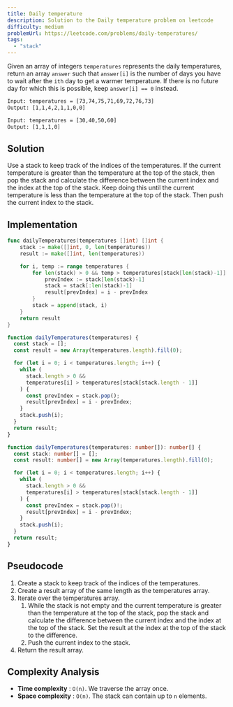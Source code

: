 ```yaml
---
title: Daily temperature
description: Solution to the Daily temperature problem on leetcode
difficulty: medium
problemUrl: https://leetcode.com/problems/daily-temperatures/
tags:
  - "stack"
---
```



Given an array of integers `temperatures` represents the daily temperatures, return an array `answer` such that `answer[i]` is the number of days you have to wait after the `ith` day to get a warmer temperature. If there is no future day for which this is possible, keep `answer[i] == 0` instead.

```txt
Input: temperatures = [73,74,75,71,69,72,76,73]
Output: [1,1,4,2,1,1,0,0]

Input: temperatures = [30,40,50,60]
Output: [1,1,1,0]
```

## Solution

Use a stack to keep track of the indices of the temperatures. If the current temperature is greater than the temperature at the top of the stack, then pop the stack and calculate the difference between the current index and the index at the top of the stack. Keep doing this until the current temperature is less than the temperature at the top of the stack. Then push the current index to the stack.

## Implementation

<Tabs>
  <TabItem label="go">

```go
func dailyTemperatures(temperatures []int) []int {
	stack := make([]int, 0, len(temperatures))
	result := make([]int, len(temperatures))

	for i, temp := range temperatures {
		for len(stack) > 0 && temp > temperatures[stack[len(stack)-1]] {
			prevIndex := stack[len(stack)-1]
			stack = stack[:len(stack)-1]
			result[prevIndex] = i - prevIndex
		}
		stack = append(stack, i)
	}
	return result
}
```

  </TabItem>
  <TabItem label="js">

```js
function dailyTemperatures(temperatures) {
  const stack = [];
  const result = new Array(temperatures.length).fill(0);

  for (let i = 0; i < temperatures.length; i++) {
    while (
      stack.length > 0 &&
      temperatures[i] > temperatures[stack[stack.length - 1]]
    ) {
      const prevIndex = stack.pop();
      result[prevIndex] = i - prevIndex;
    }
    stack.push(i);
  }
  return result;
}
```

  </TabItem>
  <TabItem label="ts">

```ts
function dailyTemperatures(temperatures: number[]): number[] {
  const stack: number[] = [];
  const result: number[] = new Array(temperatures.length).fill(0);

  for (let i = 0; i < temperatures.length; i++) {
    while (
      stack.length > 0 &&
      temperatures[i] > temperatures[stack[stack.length - 1]]
    ) {
      const prevIndex = stack.pop()!;
      result[prevIndex] = i - prevIndex;
    }
    stack.push(i);
  }
  return result;
}
```

  </TabItem>
</Tabs>

## Pseudocode

1. Create a stack to keep track of the indices of the temperatures.
2. Create a result array of the same length as the temperatures array.
3. Iterate over the temperatures array.
   1. While the stack is not empty and the current temperature is greater than the temperature at the top of the stack, pop the stack and calculate the difference between the current index and the index at the top of the stack. Set the result at the index at the top of the stack to the difference.
   2. Push the current index to the stack.
4. Return the result array.

## Complexity Analysis

- **Time complexity** : `O(n)`. We traverse the array once.
- **Space complexity** : `O(n)`. The stack can contain up to `n` elements.
